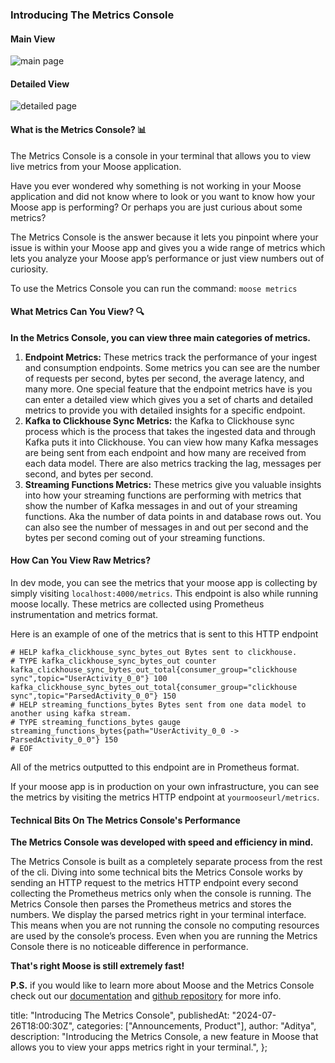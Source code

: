 ### Introducing The Metrics Console

#### Main View

![main page](/images/posts/product-update/5/MainConsolePage.png)

#### Detailed View

![detailed page](/images/posts/product-update/5/DetailedConsolePage.png)

#### What is the Metrics Console? 📊

The Metrics Console is a console in your terminal that allows you to view live metrics from your Moose application.

Have you ever wondered why something is not working in your Moose application and did not know where to look or you want to know how your Moose app is performing? Or perhaps you are just curious about some metrics?

The Metrics Console is the answer because it lets you pinpoint where your issue is within your Moose app and gives you a wide range of metrics which lets you analyze your Moose app’s performance or just view numbers out of curiosity.

To use the Metrics Console you can run the command:
`moose metrics`

#### What Metrics Can You View? 🔍

**In the Metrics Console, you can view three main categories of metrics.**

1. **Endpoint Metrics:** These metrics track the performance of your ingest and consumption endpoints.
   Some metrics you can see are the number of requests per second, bytes per second, the average latency, and many more.
   One special feature that the endpoint metrics have is you can enter a detailed view which gives you a set of charts and detailed metrics to provide you with detailed insights for a specific endpoint.
2. **Kafka to Clickhouse Sync Metrics:**
   the Kafka to Clickhouse sync process which is the process that takes the ingested data and through Kafka puts it into Clickhouse.
   You can view how many Kafka messages are being sent from each endpoint and how many are received from each data model.
   There are also metrics tracking the lag, messages per second, and bytes per second.
3. **Streaming Functions Metrics:**
   These metrics give you valuable insights into how your streaming functions are performing with metrics that show the number of Kafka messages in and out of your streaming functions.
   Aka the number of data points in and database rows out.
   You can also see the number of messages in and out per second and the bytes per second coming out of your streaming functions.

#### How Can You View Raw Metrics?

In dev mode, you can see the metrics that your moose app is collecting by simply visiting `localhost:4000/metrics`. This endpoint is also while running moose locally. These metrics are collected using Prometheus instrumentation and metrics format.

Here is an example of one of the metrics that is sent to this HTTP endpoint

```
# HELP kafka_clickhouse_sync_bytes_out Bytes sent to clickhouse.
# TYPE kafka_clickhouse_sync_bytes_out counter
kafka_clickhouse_sync_bytes_out_total{consumer_group="clickhouse sync",topic="UserActivity_0_0"} 100
kafka_clickhouse_sync_bytes_out_total{consumer_group="clickhouse sync",topic="ParsedActivity_0_0"} 150
# HELP streaming_functions_bytes Bytes sent from one data model to another using kafka stream.
# TYPE streaming_functions_bytes gauge
streaming_functions_bytes{path="UserActivity_0_0 -> ParsedActivity_0_0"} 150
# EOF
```

All of the metrics outputted to this endpoint are in Prometheus format.

If your moose app is in production on your own infrastructure, you can see the metrics by visiting the metrics HTTP endpoint at `yourmooseurl/metrics`.

#### Technical Bits On The Metrics Console's Performance

**The Metrics Console was developed with speed and efficiency in mind.**

The Metrics Console is built as a completely separate process from the rest of the cli.
Diving into some technical bits the Metrics Console works by sending an HTTP request to the metrics HTTP endpoint every second collecting the Prometheus metrics only when the console is running.
The Metrics Console then parses the Prometheus metrics and stores the numbers. We display the parsed metrics right in your terminal interface.
This means when you are not running the console no computing resources are used by the console’s process.
Even when you are running the Metrics Console there is no noticeable difference in performance.

**That's right Moose is still extremely fast!**

**P.S.** if you would like to learn more about Moose and the Metrics Console check out our [documentation](https://docs.moosejs.com) and [github repository](https://github.com/514-labs/moose) for more info.

  title: "Introducing The Metrics Console",
  publishedAt: "2024-07-26T18:00:30Z",
  categories: ["Announcements, Product"],
  author: "Aditya",
  description:
    "Introducing the Metrics Console, a new feature in Moose that allows you to view your apps metrics right in your terminal.",
};
